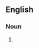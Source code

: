 {{also|stemcells}}

==English==

===Noun===
{{head|en|noun plural form}}

# {{plural of|stem cell|lang=en}}
